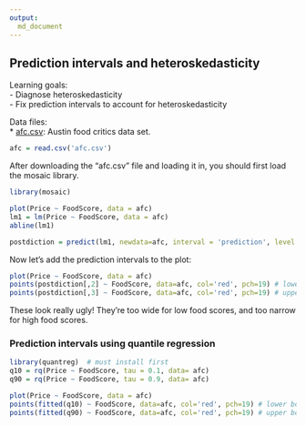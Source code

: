 ```yaml
---
output:
  md_document
---
```

  
## Prediction intervals and heteroskedasticity
  
Learning goals:  
- Diagnose heteroskedasticity  
- Fix prediction intervals to account for heteroskedasticity  

Data files:  
* [afc.csv](http://jgscott.github.io/teaching/data/afc.csv): Austin food critics data set.  

```r
afc = read.csv('afc.csv')
```

After downloading the "afc.csv" file and loading it in, you should first load the mosaic library.  
```r
library(mosaic)
```



```r
plot(Price ~ FoodScore, data = afc)
lm1 = lm(Price ~ FoodScore, data = afc)
abline(lm1)
```

```r
postdiction = predict(lm1, newdata=afc, interval = 'prediction', level = 0.8)
```

Now let's add the prediction intervals to the plot:
```r
plot(Price ~ FoodScore, data = afc)
points(postdiction[,2] ~ FoodScore, data=afc, col='red', pch=19) # lower bound
points(postdiction[,3] ~ FoodScore, data=afc, col='red', pch=19) # upper bound
```

These look really ugly!  They're too wide for low food scores, and too narrow for high food scores.

### Prediction intervals using quantile regression

```r
library(quantreg)  # must install first
q10 = rq(Price ~ FoodScore, tau = 0.1, data= afc)
q90 = rq(Price ~ FoodScore, tau = 0.9, data= afc)
```

```r
plot(Price ~ FoodScore, data = afc)
points(fitted(q10) ~ FoodScore, data=afc, col='red', pch=19) # lower bound
points(fitted(q90) ~ FoodScore, data=afc, col='red', pch=19) # upper bound
```